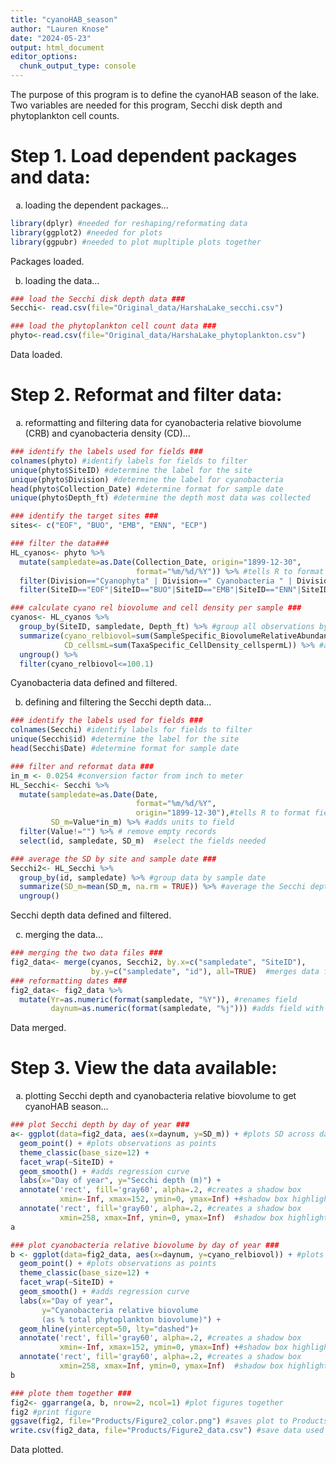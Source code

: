 ```yaml
---
title: "cyanoHAB_season"
author: "Lauren Knose"
date: "2024-05-23"
output: html_document
editor_options: 
  chunk_output_type: console
---
```


The purpose of this program is to define the cyanoHAB season of the lake. Two variables are needed for this program, Secchi disk depth and phytoplankton cell counts. 

# Step 1. Load dependent packages and data:

a) loading the dependent packages...

```r
library(dplyr) #needed for reshaping/reformating data
library(ggplot2) #needed for plots
library(ggpubr) #needed to plot mupltiple plots together
```

Packages loaded.

b) loading the data...

```r
### load the Secchi disk depth data ###
Secchi<- read.csv(file="Original_data/HarshaLake_secchi.csv")

### load the phytoplankton cell count data ###
phyto<-read.csv(file="Original_data/HarshaLake_phytoplankton.csv")
```

Data loaded.

# Step 2. Reformat and filter data:

a) reformatting and filtering data for cyanobacteria relative biovolume (CRB) and cyanobacteria density (CD)...

```r
### identify the labels used for fields ###
colnames(phyto) #identify labels for fields to filter
unique(phyto$SiteID) #determine the label for the site
unique(phyto$Division) #determine the label for cyanobacteria
head(phyto$Collection_Date) #determine format for sample date
unique(phyto$Depth_ft) #determine the depth most data was collected

### identify the target sites ###
sites<- c("EOF", "BUO", "EMB", "ENN", "ECP")

### filter the data###
HL_cyanos<- phyto %>%
  mutate(sampledate=as.Date(Collection_Date, origin="1899-12-30",
                            format="%m/%d/%Y")) %>% #tells R to format field as Datey
  filter(Division=="Cyanophyta" | Division==" Cyanobacteria " | Division=="Cyanobacteria") %>% #filter for cyanobacteria data
  filter(SiteID=="EOF"|SiteID=="BUO"|SiteID=="EMB"|SiteID=="ENN"|SiteID=="ECP")

### calculate cyano rel biovolume and cell density per sample ###
cyanos<- HL_cyanos %>%
  group_by(SiteID, sampledate, Depth_ft) %>% #group all observations by sample date
  summarize(cyano_relbiovol=sum(SampleSpecific_BiovolumeRelativeAbundance_percent), #add all observations of cyanobacteria biovolumes together for each sample date
            CD_cellsmL=sum(TaxaSpecific_CellDensity_cellspermL)) %>% #adds all the cyanobacteria cells/mL together for each sample date
  ungroup() %>%
  filter(cyano_relbiovol<=100.1)
```

Cyanobacteria data defined and filtered.

b) defining and filtering the Secchi depth data...

```r
### identify the labels used for fields ###
colnames(Secchi) #identify labels for fields to filter
unique(Secchi$id) #determine the label for the site
head(Secchi$Date) #determine format for sample date

### filter and reformat data ###
in_m <- 0.0254 #conversion factor from inch to meter
HL_Secchi<- Secchi %>%
  mutate(sampledate=as.Date(Date, 
                            format="%m/%d/%Y",
                            origin="1899-12-30"),#tells R to format field as Date
         SD_m=Value*in_m) %>% #adds units to field
  filter(Value!="") %>% # remove empty records
  select(id, sampledate, SD_m)  #select the fields needed

### average the SD by site and sample date ###
Secchi2<- HL_Secchi %>%
  group_by(id, sampledate) %>% #group data by sample date
  summarize(SD_m=mean(SD_m, na.rm = TRUE)) %>% #average the Secchi depth 
  ungroup()
```

Secchi depth data defined and filtered.

c) merging the data...
```r
### merging the two data files ###
fig2_data<- merge(cyanos, Secchi2, by.x=c("sampledate", "SiteID"),
                  by.y=c("sampledate", "id"), all=TRUE)  #merges data frames and keeps all records 
### reformatting dates ###
fig2_data<- fig2_data %>%
  mutate(Yr=as.numeric(format(sampledate, "%Y")), #renames field
         daynum=as.numeric(format(sampledate, "%j"))) #adds field with day
```

Data merged.

# Step 3. View the data available:

a)  plotting Secchi depth and cyanobacteria relative biovolume to get cyanoHAB season...

```r
### plot Secchi depth by day of year ###
a<- ggplot(data=fig2_data, aes(x=daynum, y=SD_m)) + #plots SD across day
  geom_point() + #plots observations as points
  theme_classic(base_size=12) +
  facet_wrap(~SiteID) +
  geom_smooth() + #adds regression curve
  labs(x="Day of year", y="Secchi depth (m)") +
  annotate('rect', fill='gray60', alpha=.2, #creates a shadow box 
           xmin=-Inf, xmax=152, ymin=0, ymax=Inf) +#shadow box highlights CyanoHAB season
  annotate('rect', fill='gray60', alpha=.2, #creates a shadow box 
           xmin=258, xmax=Inf, ymin=0, ymax=Inf)  #shadow box highlights CyanoHAB season
a

### plot cyanobacteria relative biovolume by day of year ###
b <- ggplot(data=fig2_data, aes(x=daynum, y=cyano_relbiovol)) + #plots cyano RB across day
  geom_point() + #plots observations as points
  theme_classic(base_size=12) +
  facet_wrap(~SiteID) +
  geom_smooth() + #adds regression curve
  labs(x="Day of year", 
       y="Cyanobacteria relative biovolume 
       (as % total phytoplankton biovolume)") +
  geom_hline(yintercept=50, lty="dashed")+
  annotate('rect', fill='gray60', alpha=.2, #creates a shadow box 
           xmin=-Inf, xmax=152, ymin=0, ymax=Inf) +#shadow box highlights CyanoHAB season
  annotate('rect', fill='gray60', alpha=.2, #creates a shadow box 
           xmin=258, xmax=Inf, ymin=0, ymax=Inf)  #shadow box highlights CyanoHAB season
b

### plote them together ###
fig2<- ggarrange(a, b, nrow=2, ncol=1) #plot figures together
fig2 #print figure
ggsave(fig2, file="Products/Figure2_color.png") #saves plot to Products folder
write.csv(fig2_data, file="Products/Figure2_data.csv") #save data used to make figure
```

Data plotted.
